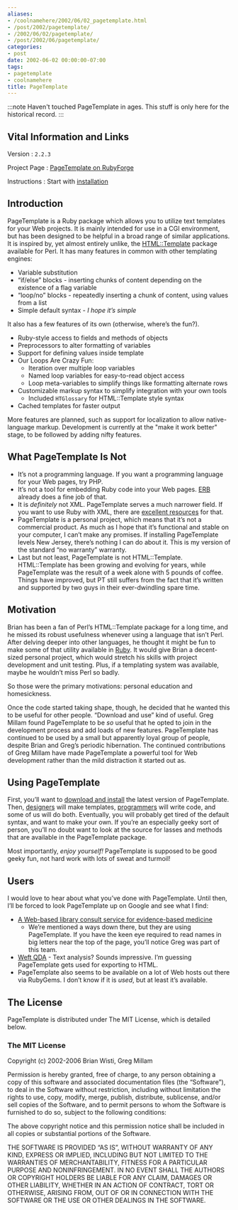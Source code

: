 ```yaml
---
aliases:
- /coolnamehere/2002/06/02_pagetemplate.html
- /post/2002/pagetemplate/
- /2002/06/02/pagetemplate/
- /post/2002/06/pagetemplate/
categories:
- post
date: 2002-06-02 00:00:00-07:00
tags:
- pagetemplate
- coolnamehere
title: PageTemplate
---
```


:::note
Haven't touched PageTemplate in ages. This stuff is only here for the
historical record.
:::

## Vital Information and Links

Version
: `2.2.3`

Project Page
: [PageTemplate on
  RubyForge](http://rubyforge.org/projects/pagetemplate)

Instructions
: Start with [installation](/post/2002/07/pagetemplate-getting-it/)

## Introduction

PageTemplate is a Ruby package which allows you to utilize text
templates for your Web projects. It is mainly intended for use in a CGI
environment, but has been designed to be helpful in a broad range of
similar applications. It is inspired by, yet almost entirely unlike, the
[HTML::Template](http://html-template.sourceforge.net/) package
available for Perl. It has many features in common with other templating
engines:

- Variable substitution
- “if/else” blocks - inserting chunks of content depending on the
  existence of a flag variable
- “loop/no” blocks - repeatedly inserting a chunk of content, using
  values from a list
- Simple default syntax - *I hope it’s simple*

It also has a few features of its own (otherwise, where’s the fun?).

- Ruby-style access to fields and methods of objects
- Preprocessors to alter formatting of variables
- Support for defining values inside template
- Our Loops Are Crazy Fun:
  - Iteration over multiple loop variables
  - Named loop variables for easy-to-read object access
  - Loop meta-variables to simplify things like formatting alternate
    rows
- Customizable markup syntax to simplify integration with your own
  tools
  - Included `HTGlossary` for HTML::Template style syntax
- Cached templates for faster output

More features are planned, such as support for localization to allow
native-language markup. Development is currently at the "make it work
better" stage, to be followed by adding nifty features.

## What PageTemplate Is Not

- It’s not a programming language. If you want a programming language
  for your Web pages, try PHP.
- It’s not a tool for embedding Ruby code into your Web pages.
  [ERB](http://ruby-doc.org/stdlib-2.4.1/libdoc/erb/rdoc/ERB.html)
  already does a fine job of that.
- It is *definitely* not XML. PageTemplate serves a much narrower
  field. If you want to use Ruby with XML, there are [excellent
  resources](http://www.rubyxml.org/) for that.
- PageTemplate is a personal project, which means that it’s not a
  commercial product. As much as I hope that it’s functional and
  stable on your computer, I can’t make any promises. If installing
  PageTemplate levels New Jersey, there’s nothing I can do about it.
  This is my version of the standard “no warranty” warranty.
- Last but not least, PageTemplate is not HTML::Template.
  HTML::Template has been growing and evolving for years, while
  PageTemplate was the result of a week alone with 5 pounds of coffee.
  Things have improved, but PT still suffers from the fact that it’s
  written and supported by two guys in their ever-dwindling spare
  time.

## Motivation

Brian has been a fan of Perl’s HTML::Template package for a long time,
and he missed its robust usefulness whenever using a language that isn’t
Perl. After delving deeper into other languages, he thought it might be
fun to make some of that utility available in [Ruby](/tags/ruby/). It
would give Brian a decent-sized personal project, which would stretch
his skills with project development and unit testing. Plus, if a
templating system was available, maybe he wouldn’t miss Perl so badly.

So those were the primary motivations: personal education and
homesickness.

Once the code started taking shape, though, he decided that he wanted
this to be useful for other people. “Download and use” kind of useful.
Greg Millam found PageTemplate to be *so* useful that he opted to join
in the development process and add loads of new features. PageTemplate
has continued to be used by a small but apparently loyal group of
people, despite Brian and Greg’s periodic hibernation. The continued
contributions of Greg Millam have made PageTemplate a powerful tool for
Web development rather than the mild distraction it started out as.

## Using PageTemplate

First, you’ll want to [download and
install](/post/2002/07/pagetemplate-getting-it/) the latest version of
PageTemplate. Then,
[designers](/post/2002/06/pagetemplate-the-designers-perspective/) will
make templates,
[programmers](/post/2002/06/pagetemplate-the-programmers-perspective/)
will write code, and some of us will do both. Eventually, you will
probably get tired of the default syntax, and want to make your own. If
you’re an especially geeky sort of person, you’ll no doubt want to look
at the source for lasses and methods that are available in the
PageTemplate package.

Most importantly, *enjoy yourself\!* PageTemplate is supposed to be good
geeky fun, not hard work with lots of sweat and turmoil\!

## Users

I would love to hear about what you’ve done with PageTemplate. Until
then, I’ll be forced to look PageTemplate up on Google and see what I
find:

- [A Web-based library consult service for evidence-based
  medicine](http://www.pubmedcentral.nih.gov/articlerender.fcgi?artid=1484475)
  - We’re mentioned a ways down there, but they are using
  PageTemplate. If you have the keen eye required to read names in big
  letters near the top of the page, you’ll notice Greg was part of
  this team.
- [Weft QDA](http://www.pressure.to/qda/) - Text analysis? Sounds
  impressive. I’m guessing PageTemplate gets used for exporting to
  HTML.
- PageTemplate also seems to be available on a lot of Web hosts out
  there via RubyGems. I don’t know if it is *used*, but at least it’s
  available.

## The License

PageTemplate is distributed under The MIT License, which is detailed
below.

### The MIT License

Copyright (c) 2002-2006 Brian Wisti, Greg Millam

Permission is hereby granted, free of charge, to any person obtaining a
copy of this software and associated documentation files (the
“Software”), to deal in the Software without restriction, including
without limitation the rights to use, copy, modify, merge, publish,
distribute, sublicense, and/or sell copies of the Software, and to
permit persons to whom the Software is furnished to do so, subject to
the following conditions:

The above copyright notice and this permission notice shall be included
in all copies or substantial portions of the Software.

THE SOFTWARE IS PROVIDED “AS IS”, WITHOUT WARRANTY OF ANY KIND, EXPRESS
OR IMPLIED, INCLUDING BUT NOT LIMITED TO THE WARRANTIES OF
MERCHANTABILITY, FITNESS FOR A PARTICULAR PURPOSE AND NONINFRINGEMENT.
IN NO EVENT SHALL THE AUTHORS OR COPYRIGHT HOLDERS BE LIABLE FOR ANY
CLAIM, DAMAGES OR OTHER LIABILITY, WHETHER IN AN ACTION OF CONTRACT,
TORT OR OTHERWISE, ARISING FROM, OUT OF OR IN CONNECTION WITH THE
SOFTWARE OR THE USE OR OTHER DEALINGS IN THE SOFTWARE.
